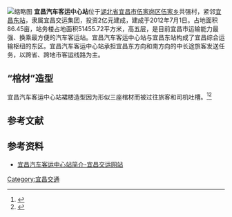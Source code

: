 [[File:宜昌汽车客运中心站.jpg|缩略图]]
'''宜昌汽车客运中心站'''位于[[湖北省|湖北省]][[宜昌市|宜昌市]][[伍家岗区|伍家岗区]][[伍家乡|伍家乡]]共强村，紧邻[[宜昌东站|宜昌东站]]，隶属宜昌交运集团，投资2亿元建成，建成于2012年7月1日。占地面积86.45亩，站务楼占地面积51455.72平方米，高五层，是目前宜昌市运输能力最强、换乘最方便的汽车客运站。宜昌汽车客运中心站与宜昌东站构成了宜昌综合运输枢纽的东区。宜昌汽车客运中心站承担宜昌东方向和南方向的中长途旅客发送任务，以跨省、跨地市客运线路为主。

== “棺材”造型 ==
宜昌汽车客运中心站裙楼造型因为形似三座棺材而被过往旅客和司机吐槽。<ref>{{cite news|title=湖北宜昌客运站造型似棺材引吐槽|url=http://news.163.com/photoview/00AP0001/55753.html#p=9OOI26M500AP0001|accessdate=2016-12-15|publisher=网易新闻|date=2014-04-01|archive-date=2016-12-20|archive-url=https://web.archive.org/web/20161220181158/http://news.163.com/photoview/00AP0001/55753.html#p=9OOI26M500AP0001|dead-url=no}}</ref><ref>{{cite news|author1=饶国君|title=湖北宜昌：汽车客运中心“棺材裙楼”将被蒙上“遮羞布”|url=http://pic.gmw.cn/cameramanplay/1806444/3980361/5017570.html|accessdate=2016-12-15|publisher=光明图片|date=2016年2月14日|archive-date=2016-12-20|archive-url=https://web.archive.org/web/20161220130657/http://pic.gmw.cn/cameramanplay/1806444/3980361/5017570.html|dead-url=no}}</ref>

==参考文献==
{{reflist}}

== 参考资料 ==
*[http://www.ycjyjt.com/html/insdustry/transports/kyzxz.html 宜昌汽车客运中心站简介-宜昌交运网站]{{Wayback|url=http://www.ycjyjt.com/html/insdustry/transports/kyzxz.html |date=20160405003147 }}
{{Hubei-stub}}
[[Category:宜昌交通|Category:宜昌交通]]